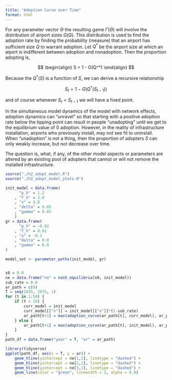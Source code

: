 ```yaml
---
title: "Adoption Curve over Time"
format: html
---
```


For any parameter vector $\Theta$ the resulting game $\Gamma(\Theta)$ will involve the distribution of airport sizes $G(Q)$.
This distribution is used to find the adoption rate by finding the probability (measure) that an airport has sufficient size $Q$ to warrant adoption.
Let $Q^*$ be the airport size at which an aiport is indifferent between adoption and nonadoption.
Then the proportion adopting is,

$$
\begin{align}
S = 1 - G(Q^*)
\end{align}
$$

Because the $Q^*(S)$ is a function of $S$, we can derive a recursive relationship

$$
S_t = 1 - G(Q^*(S_{t-1}))
$$

and of course whenever $S_t = S_{t-1}$ we will have a fixed point.

In the simultaneous model dynamics of the model with network effects, adoption dynamics can "unravel" so that starting with a positive adoption rate below the tipping point can result in people "unadopting" until we get to the equilibrium value of 0 adoption.
However, in the reality of infrastructure installation, airports who previously install, may not see fit to uninstall. 
When "unadoption" is not a thing, then the proportion of adopters $S$ can only weakly increase, but not decrease over time.

The question is, what, if any, of the other model aspects or parameters are altered by an existing pool of adopters that cannot or will not remove the installed infrastructure.
```r
source("./h2_adopt_model.R")
source("./h2_adopt_model_plots.R")
```

```r
init_model = data.frame(
      "p_h" = 1.2
    , "f_h" = 3.0
    , "x" = 5.0
    , "delta" = 0.05
    , "gamma" = 0.03
    )
gr = data.frame(
      "p_h" = -0.02
    , "f_h" = 0.01
    , "x" = -0.1
    , "delta" = 0.0
    , "gamma" = 0.0
)

model_set <- parameter_paths(init_model, gr)
```

```r

```





```r
s0 = 0.0
ne = data.frame("ne" = nash_equilibria(s0, init_model))
sub_rate = 0.0
ar_path = c(0)
T = seq(2025, 2075, 1)
for (t in 1:50) {
    if (t < 10) {
        curr_model = init_model
        curr_model[["x"]] = init_model[["x"]]*(1-sub_rate)
        ar_path[t+1] = max(adoption_curve(ar_path[t], curr_model), ar_path[t] + 0.02)
    } else {
        ar_path[t+1] = max(adoption_curve(ar_path[t], init_model), ar_path[t])
    }
}
path_df = data.frame("year" = T, "ar" = ar_path)
```


```r
library(tidyverse)
ggplot(path_df, aes(x = T, y = ar)) +
    geom_hline(yintercept = ne[1,1], linetype = "dashed") +
    geom_hline(yintercept = ne[2,1], linetype = "dashed") +
    geom_hline(yintercept = ne[3,1], linetype = "dashed") +
    geom_line(color = "green", linewidth = 2, alpha = 0.8)
```

